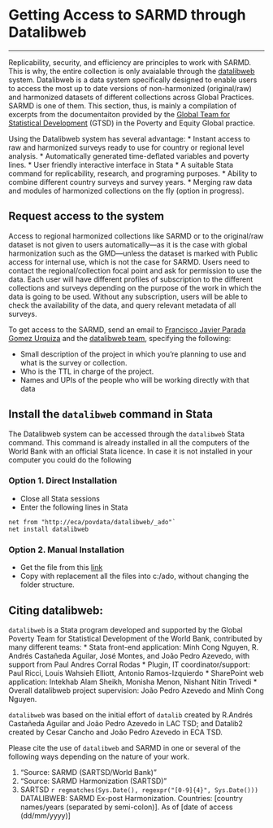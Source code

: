 # Getting Access to SARMD through Datalibweb
***

Replicability, security, and efficiency are principles to work with SARMD. This is why, the entire collection is only avaialable through the [datalibweb](http://globalpractices.worldbank.org/teamsites/Poverty/GPDP/SitePages/datalibweb.aspx) system. Datalibweb is a data system specifically designed to enable users to access the most up to date versions of non-harmonized (original/raw) and harmonized datasets of different collections across Global Practices. SARMD is one of them. This section, thus, is mainly a compilation of excerpts from the documentaiton provided by the [Global Team for Statistical Development](http://globalpractices.worldbank.org/teamsites/Poverty/GPDP/SitePages/Main.aspx) (GTSD) in the Poverty and Equity Global practice. 

Using the Datalibweb system has several advantage:
* Instant access to raw and harmonized surveys ready to use for country or regional level analysis.
* Automatically generated time-deflated variables and poverty lines.
* User friendly interactive interface  in Stata
* A suitable Stata command for replicability, research, and programing purposes.
* Ability to combine different country surveys and survey years. 
* Merging raw data and modules of harmonized collections on the fly (option in progress). 


## Request access to the system
Access to regional harmonized collections like SARMD or to the original/raw dataset is not given to users automatically---as it is the case with global harmonization such as the GMD---unless the dataset is marked with Public access for internal use, which is not the case for SARMD. Users need to contact the regional/collection focal point and ask for permission to use the data. Each user will have different profiles of subscription to the different collections and surveys depending on the purpose of the work in which the data is going to be used.  Without any subscription, users will be able to check the availability of the data, and query relevant metadata of all surveys. 

To get access to the SARMD, send an email to  [Francisco Javier Parada Gomez Urquiza](mailto:fparadagomezurqu@worldbank.org) and the [datalibweb team](mailto:datalibweb@worldbank.org), specifying the following:

* Small description of the project in which you're planning to use and what is the survey or collection.
* Who is the TTL in charge of the project.
* Names and UPIs of the people who will be working directly with that data

## Install the `datalibweb` command in Stata

The Datalibweb system can be accessed through the `datalibweb` Stata command. This command is already installed in all the computers of the World Bank with an official Stata licence. In case it is not installed in your computer you could do the following

### Option 1. Direct Installation
* Close all Stata sessions
* Enter the following lines in Stata 
```
net from "http://eca/povdata/datalibweb/_ado"`
net install datalibweb
```

### Option 2. Manual Installation
* Get the file from this [link](http://eca/povdata/datalibweb/_ado/datalibweb.zip)
* Copy with replacement all the files into c:/ado, without changing the folder structure.

## Citing datalibweb:

`datalibweb` is a Stata program developed and supported by the Global Poverty Team for Statistical Development of the World Bank, contributed by many different teams: 
* Stata front-end application: Minh Cong Nguyen, R. Andrés Castañeda Aguilar, José Montes, and João Pedro Azevedo, with support from Paul Andres Corral Rodas
* Plugin, IT coordinator/support: Paul Ricci, Louis Wahsieh Elliott, Antonio Ramos-Izquierdo
* SharePoint web application: Intekhab Alam Sheikh, Monisha Menon, Nishant Nitin Trivedi
* Overall datalibweb project supervision: João Pedro Azevedo and Minh Cong Nguyen. 

`datalibweb` was based on the initial effort of `datalib` created by R.Andrés Castañeda Aguilar and João Pedro Azevedo in LAC TSD; and Datalib2 created by Cesar Cancho and João Pedro Azevedo in ECA TSD.

Please cite the use of `datalibweb` and SARMD in one or several of the following ways depending on the nature of your work. 

1. "Source: SARMD (SARTSD/World Bank)"
2. "Source: SARMD Harmonization (SARTSD)"
3. SARTSD `r regmatches(Sys.Date(), regexpr("[0-9]{4}", Sys.Date()))` DATALIBWEB: SARMD Ex-post Harmonization. Countries: [country names/years (separated by semi-colon)]. As of [date of access (dd/mm/yyyy)]

